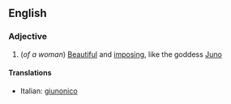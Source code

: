==English==

===Adjective===
{{en-adj}}

#(''of a woman'') [[beautiful|Beautiful]] and [[imposing]], like the goddess [[Juno]]

====Translations====
{{top}}
*Italian: [[giunonico]]
{{mid}}

{{bottom}}